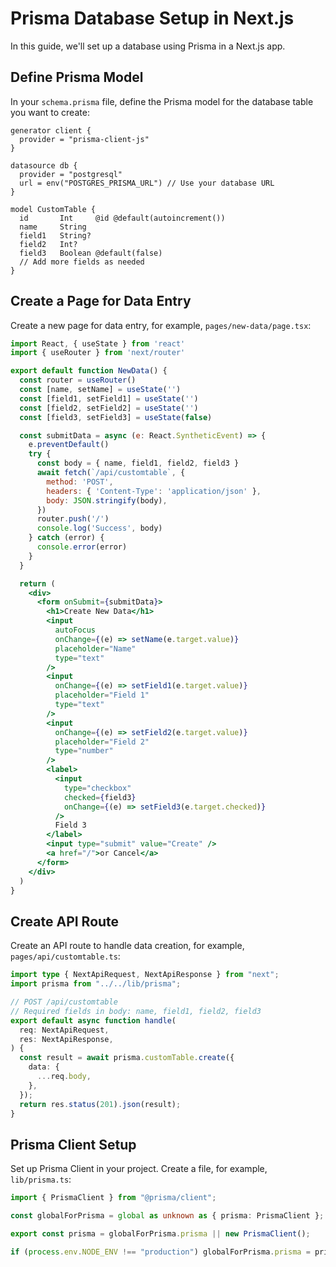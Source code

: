 # Prisma Database Setup in Next.js

In this guide, we'll set up a database using Prisma in a Next.js app.

## Define Prisma Model

In your `schema.prisma` file, define the Prisma model for the database table you want to create:

```prisma
generator client {
  provider = "prisma-client-js"
}

datasource db {
  provider = "postgresql"
  url = env("POSTGRES_PRISMA_URL") // Use your database URL
}

model CustomTable {
  id       Int     @id @default(autoincrement())
  name     String
  field1   String?
  field2   Int?
  field3   Boolean @default(false)
  // Add more fields as needed
}
```

## Create a Page for Data Entry

Create a new page for data entry, for example, `pages/new-data/page.tsx`:

```jsx
import React, { useState } from 'react'
import { useRouter } from 'next/router'

export default function NewData() {
  const router = useRouter()
  const [name, setName] = useState('')
  const [field1, setField1] = useState('')
  const [field2, setField2] = useState('')
  const [field3, setField3] = useState(false)

  const submitData = async (e: React.SyntheticEvent) => {
    e.preventDefault()
    try {
      const body = { name, field1, field2, field3 }
      await fetch(`/api/customtable`, {
        method: 'POST',
        headers: { 'Content-Type': 'application/json' },
        body: JSON.stringify(body),
      })
      router.push('/')
      console.log('Success', body)
    } catch (error) {
      console.error(error)
    }
  }

  return (
    <div>
      <form onSubmit={submitData}>
        <h1>Create New Data</h1>
        <input
          autoFocus
          onChange={(e) => setName(e.target.value)}
          placeholder="Name"
          type="text"
        />
        <input
          onChange={(e) => setField1(e.target.value)}
          placeholder="Field 1"
          type="text"
        />
        <input
          onChange={(e) => setField2(e.target.value)}
          placeholder="Field 2"
          type="number"
        />
        <label>
          <input
            type="checkbox"
            checked={field3}
            onChange={(e) => setField3(e.target.checked)}
          />
          Field 3
        </label>
        <input type="submit" value="Create" />
        <a href="/">or Cancel</a>
      </form>
    </div>
  )
}
```

## Create API Route

Create an API route to handle data creation, for example, `pages/api/customtable.ts`:

```typescript
import type { NextApiRequest, NextApiResponse } from "next";
import prisma from "../../lib/prisma";

// POST /api/customtable
// Required fields in body: name, field1, field2, field3
export default async function handle(
  req: NextApiRequest,
  res: NextApiResponse,
) {
  const result = await prisma.customTable.create({
    data: {
      ...req.body,
    },
  });
  return res.status(201).json(result);
}
```

## Prisma Client Setup

Set up Prisma Client in your project. Create a file, for example, `lib/prisma.ts`:

```typescript filename="lib/prisma.ts"
import { PrismaClient } from "@prisma/client";

const globalForPrisma = global as unknown as { prisma: PrismaClient };

export const prisma = globalForPrisma.prisma || new PrismaClient();

if (process.env.NODE_ENV !== "production") globalForPrisma.prisma = prisma;
```
